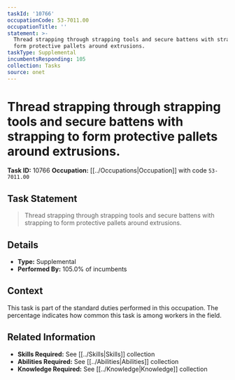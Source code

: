 ```yaml
---
taskId: '10766'
occupationCode: 53-7011.00
occupationTitle: ''
statement: >-
  Thread strapping through strapping tools and secure battens with strapping to
  form protective pallets around extrusions.
taskType: Supplemental
incumbentsResponding: 105
collection: Tasks
source: onet
---
```

# Thread strapping through strapping tools and secure battens with strapping to form protective pallets around extrusions.

**Task ID:** 10766
**Occupation:** [[../Occupations|Occupation]] with code `53-7011.00`

## Task Statement

> Thread strapping through strapping tools and secure battens with strapping to form protective pallets around extrusions.

## Details

- **Type:** Supplemental
- **Performed By:** 105.0% of incumbents

## Context

This task is part of the standard duties performed in this occupation. The percentage indicates how common this task is among workers in the field.

## Related Information

- **Skills Required:** See [[../Skills|Skills]] collection
- **Abilities Required:** See [[../Abilities|Abilities]] collection
- **Knowledge Required:** See [[../Knowledge|Knowledge]] collection
